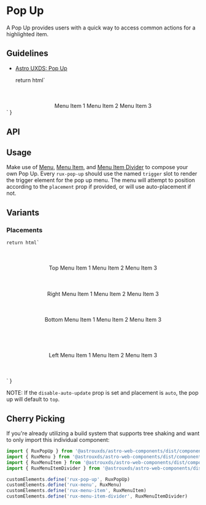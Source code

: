 
<Meta of={PopupStories} />

# Pop Up

A Pop Up provides users with a quick way to access common actions for a highlighted item.

## Guidelines

* [Astro UXDS: Pop Up](http://www.astrouxds.com/library/pop-up)

    return html`
<div style="display: flex; width: 100%; justify-content: center; margin-top: 10%;">
    <rux-pop-up open=${args.open} placement=${args.placement} ?close-on-select=${args.closeOnSelect} ?disable-auto-update="${args.disableAutoUpdate} ?enable-animation-frame="${args.enableAnimationFrame}">
        <rux-icon icon="apps" slot="trigger"></rux-icon>
        <rux-menu>
            <rux-menu-item href="#">Menu Item 1</rux-menu-item>
            <rux-menu-item href="#">Menu Item 2</rux-menu-item>
            <rux-menu-item href="#">Menu Item 3</rux-menu-item>
        </rux-menu>
    </rux-pop-up>
</div>
`
}

<Canvas>
  <Story of={PopupStories.Default_} />
</Canvas>

## API

<Controls />

## Usage

Make use of [Menu](?path=/docs/components-pop-up-menu--default-story), [Menu Item](?path=/docs/components-pop-up-menu-item--default-story), and [Menu Item Divider](?path=/docs/components-pop-up-menu-item-divider--default-story) to compose your own Pop Up.
Every `rux-pop-up` should use the named `trigger` slot to render the trigger element for the pop up menu.
The menu will attempt to position according to the `placement` prop if provided, or will use auto-placement if not.

## Variants

### Placements

    return html`
<div style="display: flex; width: 100%; justify-content: center; margin-bottom: 10%; margin-top: 10%;">
    <rux-pop-up placement="top" open>
        <rux-button slot="trigger">Top</rux-button>
        <rux-menu>
            <rux-menu-item href="#">Menu Item 1</rux-menu-item>
            <rux-menu-item href="#">Menu Item 2</rux-menu-item>
            <rux-menu-item href="#">Menu Item 3</rux-menu-item>
        </rux-menu>
    </rux-pop-up>
</div>
<div style="display: flex; width: 100%; justify-content: center; margin-bottom: 10%">
    <rux-pop-up placement="right" open>
        <rux-button slot="trigger">Right</rux-button>
        <rux-menu>
            <rux-menu-item href="#">Menu Item 1</rux-menu-item>
            <rux-menu-item href="#">Menu Item 2</rux-menu-item>
            <rux-menu-item href="#">Menu Item 3</rux-menu-item>
        </rux-menu>
    </rux-pop-up>
</div>
<div style="display: flex; width: 100%; justify-content: center; margin-bottom: 15%">
    <rux-pop-up placement="bottom" open>
        <rux-button slot="trigger">Bottom</rux-button>
        <rux-menu>
            <rux-menu-item href="#">Menu Item 1</rux-menu-item>
            <rux-menu-item href="#">Menu Item 2</rux-menu-item>
            <rux-menu-item href="#">Menu Item 3</rux-menu-item>
        </rux-menu>
    </rux-pop-up>
</div>
<div style="display: flex; width: 100%; justify-content: center; margin-bottom: 10%">
    <rux-pop-up placement="left" open>
        <rux-button slot="trigger">Left</rux-button>
        <rux-menu>
            <rux-menu-item href="#">Menu Item 1</rux-menu-item>
            <rux-menu-item href="#">Menu Item 2</rux-menu-item>
            <rux-menu-item href="#">Menu Item 3</rux-menu-item>
        </rux-menu>
    </rux-pop-up>
</div>
`
}

<Canvas>
  <Story of={PopupStories.Placements_} />
</Canvas>

NOTE: If the `disable-auto-update` prop is set and placement is `auto`, the pop up will default to `top`.

## Cherry Picking

If you're already utilizing a build system that supports tree shaking and want to only import this individual component:

```js
import { RuxPopUp } from '@astrouxds/astro-web-components/dist/components/rux-pop-up.js'
import { RuxMenu } from '@astrouxds/astro-web-components/dist/components/rux-menu.js'
import { RuxMenuItem } from '@astrouxds/astro-web-components/dist/components/rux-menu-item.js'
import { RuxMenuItemDivider } from '@astrouxds/astro-web-components/dist/components/rux-menu-item-divider.js'

customElements.define('rux-pop-up', RuxPopUp)
customElements.define('rux-menu', RuxMenu)
customElements.define('rux-menu-item', RuxMenuItem)
customElements.define('rux-menu-item-divider', RuxMenuItemDivider)
```
